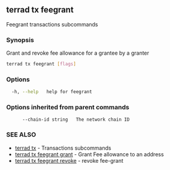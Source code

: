 ## terrad tx feegrant

Feegrant transactions subcommands

### Synopsis

Grant and revoke fee allowance for a grantee by a granter

```sh Terrad
terrad tx feegrant [flags]
```

### Options

```sh Terrad
  -h, --help   help for feegrant
```

### Options inherited from parent commands

```
      --chain-id string   The network chain ID
```

### SEE ALSO

* [terrad tx](terrad_tx.md)	 - Transactions subcommands
* [terrad tx feegrant grant](terrad_tx_feegrant_grant.md)	 - Grant Fee allowance to an address
* [terrad tx feegrant revoke](terrad_tx_feegrant_revoke.md)	 - revoke fee-grant



